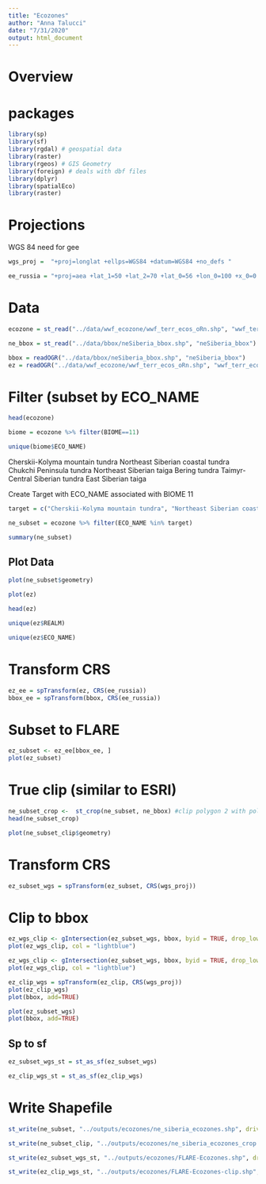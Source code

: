 ```yaml
---
title: "Ecozones"
author: "Anna Talucci"
date: "7/31/2020"
output: html_document
---
```

# Overview

# packages

```r
library(sp)
library(sf)
library(rgdal) # geospatial data
library(raster)
library(rgeos) # GIS Geometry
library(foreign) # deals with dbf files
library(dplyr)
library(spatialEco)
library(raster)
```

# Projections

WGS 84 need for gee
```r
wgs_proj =  "+proj=longlat +ellps=WGS84 +datum=WGS84 +no_defs "
```

```r
ee_russia = "+proj=aea +lat_1=50 +lat_2=70 +lat_0=56 +lon_0=100 +x_0=0 +y_0=0 +ellps=WGS84 +datum=WGS84 +units=m +no_defs "
```

# Data
```r
ecozone = st_read("../data/wwf_ecozone/wwf_terr_ecos_oRn.shp", "wwf_terr_ecos_oRn") 
```

```r

ne_bbox = st_read("../data/bbox/neSiberia_bbox.shp", "neSiberia_bbox") 

```


```r
bbox = readOGR("../data/bbox/neSiberia_bbox.shp", "neSiberia_bbox")
ez = readOGR("../data/wwf_ecozone/wwf_terr_ecos_oRn.shp", "wwf_terr_ecos_oRn")
```

# Filter (subset by ECO_NAME
```r
head(ecozone)
```

```r
biome = ecozone %>% filter(BIOME==11)
```

```r
unique(biome$ECO_NAME)
```

Cherskii-Kolyma mountain tundra 
Northeast Siberian coastal tundra 
Chukchi Peninsula tundra
Northeast Siberian taiga
Bering tundra
Taimyr-Central Siberian tundra
East Siberian taiga

Create Target with ECO_NAME associated with BIOME 11
```r
target = c("Cherskii-Kolyma mountain tundra", "Northeast Siberian coastal tundra","Chukchi Peninsula tundra", "Northeast Siberian taiga", "Bering tundra", "Taimyr-Central Siberian tundra", "East Siberian taiga")
```

```r
ne_subset = ecozone %>% filter(ECO_NAME %in% target) 
```

```r
summary(ne_subset)
```





## Plot Data

```r
plot(ne_subset$geometry)
```

```r
plot(ez)
```

```r
head(ez)
```
```r
unique(ez$REALM) 
```

```r
unique(ez$ECO_NAME) 
```
# Transform CRS

```r
ez_ee = spTransform(ez, CRS(ee_russia))
bbox_ee = spTransform(bbox, CRS(ee_russia))

```

# Subset to FLARE
```r
ez_subset <- ez_ee[bbox_ee, ]
plot(ez_subset)
```

# True clip (similar to ESRI)
```r
ne_subset_crop <-  st_crop(ne_subset, ne_bbox) #clip polygon 2 with polygon 1
head(ne_subset_crop)
```

```r
plot(ne_subset_clip$geometry)
```



# Transform CRS

```r
ez_subset_wgs = spTransform(ez_subset, CRS(wgs_proj))
```

# Clip to bbox

```r
ez_wgs_clip <- gIntersection(ez_subset_wgs, bbox, byid = TRUE, drop_lower_td = TRUE) #clip polygon 2 with polygon 1
plot(ez_wgs_clip, col = "lightblue")
```

```r
ez_wgs_clip <- gIntersection(ez_subset_wgs, bbox, byid = TRUE, drop_lower_td = TRUE) #clip polygon 2 with polygon 1
plot(ez_wgs_clip, col = "lightblue")
```

```r
ez_clip_wgs = spTransform(ez_clip, CRS(wgs_proj))
plot(ez_clip_wgs)
plot(bbox, add=TRUE)
```

```r
plot(ez_subset_wgs)
plot(bbox, add=TRUE)
```




## Sp to sf

```r
ez_subset_wgs_st = st_as_sf(ez_subset_wgs)

```


```r
ez_clip_wgs_st = st_as_sf(ez_clip_wgs)

```

# Write Shapefile

```r
st_write(ne_subset, "../outputs/ecozones/ne_siberia_ecozones.shp", driver="ESRI Shapefile") 
```

```r
st_write(ne_subset_clip, "../outputs/ecozones/ne_siberia_ecozones_crop.shp", driver="ESRI Shapefile") 
```

```r
st_write(ez_subset_wgs_st, "../outputs/ecozones/FLARE-Ecozones.shp", driver="ESRI Shapefile") 
```

```r
st_write(ez_clip_wgs_st, "../outputs/ecozones/FLARE-Ecozones-clip.shp", driver="ESRI Shapefile") 
```